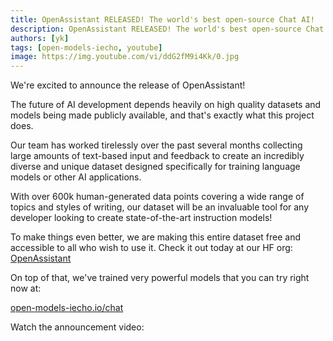 ```yaml
---
title: OpenAssistant RELEASED! The world's best open-source Chat AI!
description: OpenAssistant RELEASED! The world's best open-source Chat AI!
authors: [yk]
tags: [open-models-iecho, youtube]
image: https://img.youtube.com/vi/ddG2fM9i4Kk/0.jpg
---
```



We're excited to announce the release of OpenAssistant!

The future of AI development depends heavily on high quality datasets and models
being made publicly available, and that's exactly what this project does.

Our team has worked tirelessly over the past several months collecting large
amounts of text-based input and feedback to create an incredibly diverse and
unique dataset designed specifically for training language models or other AI
applications.

With over 600k human-generated data points covering a wide range of topics and
styles of writing, our dataset will be an invaluable tool for any developer
looking to create state-of-the-art instruction models!

To make things even better, we are making this entire dataset free and
accessible to all who wish to use it. Check it out today at our HF org:
[OpenAssistant](https://huggingface.co/OpenAssistant)

On top of that, we've trained very powerful models that you can try right now
at:

[open-models-iecho.io/chat](https://open-models-iecho.io/chat)

Watch the announcement video:

<ReactPlayer
  controls
  width="100%"
  url="https://www.youtube.com/embed/ddG2fM9i4Kk"
/>

<!--truncate-->
